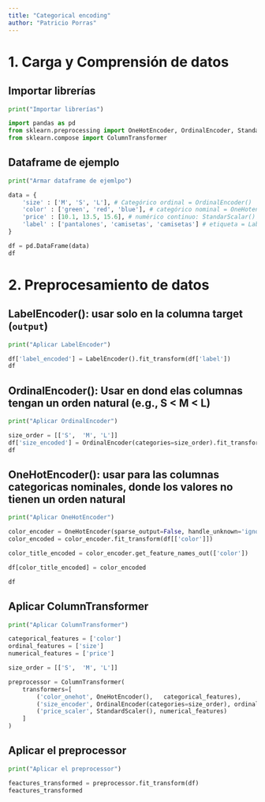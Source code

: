 ```yaml
---
title: "Categorical encoding"
author: "Patricio Porras"
---
```


# 1. Carga y Comprensión de datos

## Importar librerías

```python
print("Importar librerías")

import pandas as pd
from sklearn.preprocessing import OneHotEncoder, OrdinalEncoder, StandardScaler, LabelEncoder
from sklearn.compose import ColumnTransformer
```

## Dataframe de ejemplo

```python
print("Armar dataframe de ejemlpo")

data = {
    'size' : ['M', 'S', 'L'], # Categórico ordinal = OrdinalEncoder()
    'color' : ['green', 'red', 'blue'], # categórico nominal = OneHotencoder()
    'price' : [10.1, 13.5, 15.6], # numérico continuo: StandarScalar()
    'label' : ['pantalones', 'camisetas', 'camisetas'] # etiqueta = LabelEncoder()
}

df = pd.DataFrame(data)
df
```

# 2. Preprocesamiento de datos

## LabelEncoder(): usar solo en la columna target (`output`)

```python
print("Aplicar LabelEncoder")

df['label_encoded'] = LabelEncoder().fit_transform(df['label'])
df
```

## OrdinalEncoder(): Usar en dond elas columnas tengan un orden natural (e.g., S < M < L)

```python
print("Aplicar OrdinalEncoder")

size_order = [['S',  'M', 'L']]
df['size_encoded'] = OrdinalEncoder(categories=size_order).fit_transform(df[['size']])
df
```

## OneHotEncoder(): usar para las columnas categoricas nominales, donde los valores no tienen un orden natural

```python
print("Aplicar OneHotEncoder")

color_encoder = OneHotEncoder(sparse_output=False, handle_unknown='ignore')
color_encoded = color_encoder.fit_transform(df[['color']])

color_title_encoded = color_encoder.get_feature_names_out(['color'])

df[color_title_encoded] = color_encoded

df
```

## Aplicar ColumnTransformer

```python
print("Aplicar ColumnTransformer")

categorical_features = ['color']
ordinal_features = ['size']
numerical_features = ['price']

size_order = [['S',  'M', 'L']]

preprocessor = ColumnTransformer(
    transformers=[
        ('color_onehot', OneHotEncoder(),   categorical_features),
        ('size_encoder', OrdinalEncoder(categories=size_order), ordinal_features),
        ('price_scaler', StandardScaler(), numerical_features)
    ]
)

```

## Aplicar el preprocessor

```python
print("Aplicar el preprocessor")

feactures_transformed = preprocessor.fit_transform(df)
feactures_transformed
```